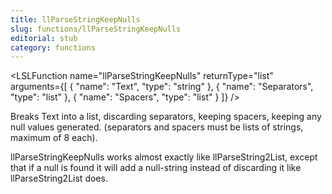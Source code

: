 ```yaml
---
title: llParseStringKeepNulls
slug: functions/llParseStringKeepNulls
editorial: stub
category: functions
---
```


<LSLFunction
	name="llParseStringKeepNulls"
	returnType="list"
	arguments={[
	{
		"name": "Text",
		"type": "string"
	},
	{
		"name": "Separators",
		"type": "list"
	},
	{
		"name": "Spacers",
		"type": "list"
	}
]}
/>

Breaks Text into a list, discarding separators, keeping spacers, keeping any null values generated. (separators and spacers must be lists of strings, maximum of 8 each).

llParseStringKeepNulls works almost exactly like llParseString2List, except that if a null is found it will add a null-string instead of discarding it like llParseString2List does.
